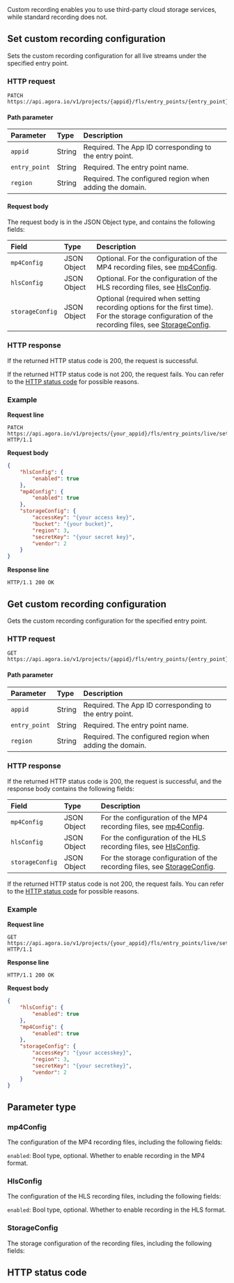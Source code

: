 

<div class="alert note">Custom recording enables you to use third-party cloud storage services, while standard recording does not.</div>

## Set custom recording configuration

Sets the custom recording configuration for all live streams under the specified entry point.

### HTTP request

```http
PATCH https://api.agora.io/v1/projects/{appid}/fls/entry_points/{entry_point}/settings/record/custom/regions/{region}
```

#### Path parameter

| Parameter | Type | Description |
|:------|:------|:------|
| `appid` | String | Required. The App ID corresponding to the entry point. |
| `entry_point` | String | Required. The entry point name. |
| `region` | String | Required. The configured region when adding the domain. |


#### Request body

The request body is in the JSON Object type, and contains the following fields:

| Field | Type | Description |
|:------|:------|:------|
| `mp4Config` | JSON Object | Optional. For the configuration of the MP4 recording files, see [mp4Config](#mp4config). |
| `hlsConfig` | JSON Object | Optional. For the configuration of the HLS recording files, see [HlsConfig](#hlsconfig). |
| `storageConfig` | JSON Object | Optional (required when setting recording options for the first time). For the storage configuration of the recording files, see [StorageConfig](#storageconfig). |


### HTTP response

If the returned HTTP status code is 200, the request is successful.

If the returned HTTP status code is not 200, the request fails. You can refer to the [HTTP status code](#http-code) for possible reasons.

### Example

**Request line**

```http
PATCH https://api.agora.io/v1/projects/{your_appid}/fls/entry_points/live/settings/record/custom/regions/cn HTTP/1.1
```

**Request body**

```json
{
    "hlsConfig": {
        "enabled": true
    },
    "mp4Config": {
        "enabled": true
    },
    "storageConfig": {
        "accessKey": "{your access key}",
        "bucket": "{your bucket}",
        "region": 3,
        "secretKey": "{your secret key}",
        "vendor": 2
    }
}
```

**Response line**

```http
HTTP/1.1 200 OK
```

## Get custom recording configuration

Gets the custom recording configuration for the specified entry point.

### HTTP request

```http
GET https://api.agora.io/v1/projects/{appid}/fls/entry_points/{entry_point}/settings/record/custom/regions/{region}
```

#### Path parameter

| Parameter | Type | Description |
|:------|:------|:------|
| `appid` | String | Required. The App ID corresponding to the entry point. |
| `entry_point` | String | Required. The entry point name. |
| `region` | String | Required. The configured region when adding the domain. |

### HTTP response

If the returned HTTP status code is 200, the request is successful, and the response body contains the following fields:

| Field | Type | Description |
|:------|:------|:------|
| `mp4Config` | JSON Object | For the configuration of the MP4 recording files, see [mp4Config](#mp4config). |
| `hlsConfig` | JSON Object | For the configuration of the HLS recording files, see [HlsConfig](#hlsconfig). |
| `storageConfig` | JSON Object | For the storage configuration of the recording files, see [StorageConfig](#storageconfig). |


If the returned HTTP status code is not 200, the request fails. You can refer to the [HTTP status code](#http-code) for possible reasons.

### Example

**Request line**

```http
GET https://api.agora.io/v1/projects/{your_appid}/fls/entry_points/live/settings/record/custom/regions/cn HTTP/1.1
```

**Response line**

```http
HTTP/1.1 200 OK
```

**Request body**

```json
{
    "hlsConfig": {
        "enabled": true
    },
    "mp4Config": {
        "enabled": true
    },
    "storageConfig": {
        "accessKey": "{your accesskey}",
        "region": 3,
        "secretKey": "{your secretkey}",
        "vendor": 2
    }
}
```

## Parameter type

### mp4Config

The configuration of the MP4 recording files, including the following fields:

`enabled`: Bool type, optional. Whether to enable recording in the MP4 format.

### HlsConfig

The configuration of the HLS recording files, including the following fields:

`enabled`: Bool type, optional. Whether to enable recording in the HLS format.

### StorageConfig

The storage configuration of the recording files, including the following fields:

<CloudStorage />

<a name="http-code"></a>

## HTTP status code

<StatusCode />